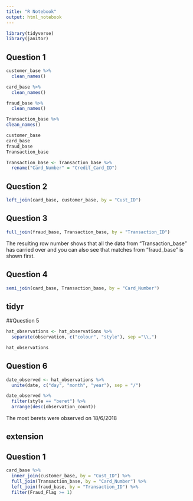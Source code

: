 ```yaml
---
title: "R Notebook"
output: html_notebook
---
```


```r
library(tidyverse)
library(janitor)
```

## Question 1 
```r
customer_base %>% 
  clean_names()

card_base %>% 
  clean_names() 

fraud_base %>% 
  clean_names()

Transaction_base %>% 
clean_names()

customer_base
card_base
fraud_base
Transaction_base
```

```r
Transaction_base <- Transaction_base %>% 
  rename("Card_Number" = "Credit_Card_ID")
```


## Question 2

```r
left_join(card_base, customer_base, by = "Cust_ID")
```

## Question 3

```r
full_join(fraud_base, Transaction_base, by = "Transaction_ID")
```

The resulting row number shows that all the data from "Transaction_base" has carried over and you can also see that matches from "fraud_base" is shown first. 

## Question 4

```r
semi_join(card_base, Transaction_base, by = "Card_Number")
```

## tidyr 

##Question 5

```r
hat_observations <- hat_observations %>% 
  separate(observation, c("colour", "style"), sep ="\\,")

hat_observations
```

## Question 6

```r
date_observed <- hat_observations %>% 
  unite(date, c("day", "month", "year"), sep = "/")
```

```r
date_observed %>% 
  filter(style == "beret") %>% 
  arrange(desc(observation_count))
```
The most berets were observed on 18/6/2018

## extension 

## Question 1

```r
card_base %>% 
  inner_join(customer_base, by = "Cust_ID") %>% 
  full_join(Transaction_base, by = "Card_Number") %>% 
  left_join(fraud_base, by = "Transaction_ID") %>% 
  filter(Fraud_Flag >= 1)
```

